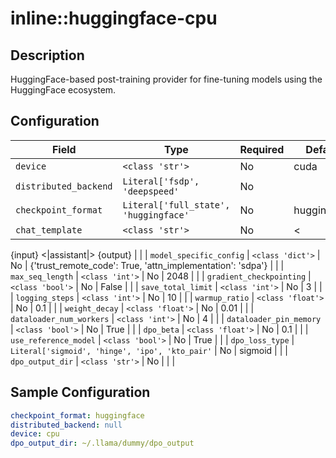 # inline::huggingface-cpu

## Description

HuggingFace-based post-training provider for fine-tuning models using the HuggingFace ecosystem.

## Configuration

| Field | Type | Required | Default | Description |
|-------|------|----------|---------|-------------|
| `device` | `<class 'str'>` | No | cuda |  |
| `distributed_backend` | `Literal['fsdp', 'deepspeed'` | No |  |  |
| `checkpoint_format` | `Literal['full_state', 'huggingface'` | No | huggingface |  |
| `chat_template` | `<class 'str'>` | No | <|user|>
{input}
<|assistant|>
{output} |  |
| `model_specific_config` | `<class 'dict'>` | No | {'trust_remote_code': True, 'attn_implementation': 'sdpa'} |  |
| `max_seq_length` | `<class 'int'>` | No | 2048 |  |
| `gradient_checkpointing` | `<class 'bool'>` | No | False |  |
| `save_total_limit` | `<class 'int'>` | No | 3 |  |
| `logging_steps` | `<class 'int'>` | No | 10 |  |
| `warmup_ratio` | `<class 'float'>` | No | 0.1 |  |
| `weight_decay` | `<class 'float'>` | No | 0.01 |  |
| `dataloader_num_workers` | `<class 'int'>` | No | 4 |  |
| `dataloader_pin_memory` | `<class 'bool'>` | No | True |  |
| `dpo_beta` | `<class 'float'>` | No | 0.1 |  |
| `use_reference_model` | `<class 'bool'>` | No | True |  |
| `dpo_loss_type` | `Literal['sigmoid', 'hinge', 'ipo', 'kto_pair'` | No | sigmoid |  |
| `dpo_output_dir` | `<class 'str'>` | No |  |  |

## Sample Configuration

```yaml
checkpoint_format: huggingface
distributed_backend: null
device: cpu
dpo_output_dir: ~/.llama/dummy/dpo_output

```
